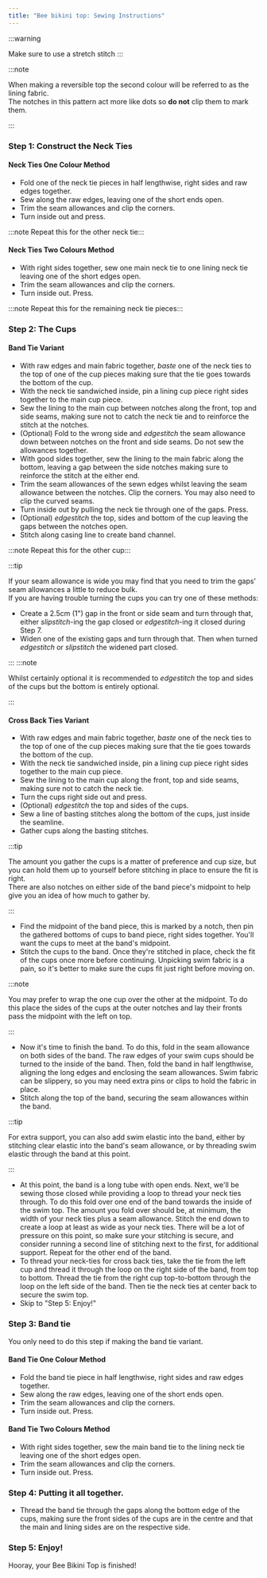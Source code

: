 ```yaml
---
title: "Bee bikini top: Sewing Instructions"
---
```


:::warning

Make sure to use a stretch stitch
:::

:::note


When making a reversible top the second colour will be referred to as the lining fabric.  
The notches in this pattern act more like dots so **do not** clip them to mark them.

:::

### Step 1: Construct the Neck Ties

#### Neck Ties One Colour Method

- Fold one of the neck tie pieces in half lengthwise, right sides and raw edges together.
- Sew along the raw edges, leaving one of the short ends open.
- Trim the seam allowances and clip the corners.
- Turn inside out and press.

:::note
Repeat this for the other neck tie:::

#### Neck Ties Two Colours Method

- With right sides together, sew one main neck tie to one lining neck tie leaving one of the short edges open.
- Trim the seam allowances and clip the corners.
- Turn inside out. Press.

:::note
Repeat this for the remaining neck tie pieces:::

### Step 2: The Cups

#### Band Tie Variant

- With raw edges and main fabric together, _baste_ one of the neck ties to the top of one of the cup pieces making sure that the tie goes towards the bottom of the cup.
- With the neck tie sandwiched inside, pin a lining cup piece right sides together to the main cup piece.
- Sew the lining to the main cup between notches along the front, top and side seams, making sure not to catch the neck tie and to reinforce the stitch at the notches.
- (Optional) Fold to the wrong side and _edgestitch_ the seam allowance down between notches on the front and side seams. Do not sew the allowances together.
- With good sides together, sew the lining to the main fabric along the bottom, leaving a gap between the side notches making sure to reinforce the stitch at the either end.
- Trim the seam allowances of the sewn edges whilst leaving the seam allowance between the notches. Clip the corners. You may also need to clip the curved seams.
- Turn inside out by pulling the neck tie through one of the gaps. Press.
- (Optional) _edgestitch_ the top, sides and bottom of the cup leaving the gaps between the notches open.
- Stitch along casing line to create band channel.

:::note
Repeat this for the other cup:::

:::tip


If your seam allowance is wide you may find that you need to trim the gaps' seam allowances a little to reduce bulk.  
If you are having trouble turning the cups you can try one of these methods:

- Create a 2.5cm (1") gap in the front or side seam and turn through that, either _slipstitch_-ing the gap closed or _edgestitch_-ing it closed during Step 7.
- Widen one of the existing gaps and turn through that. Then when turned _edgestitch_ or _slipstitch_ the widened part closed.

:::
:::note


Whilst certainly optional it is recommended to _edgestitch_ the top and sides of the cups but the bottom is entirely optional.

:::

#### Cross Back Ties Variant

- With raw edges and main fabric together, _baste_ one of the neck ties to the top of one of the cup pieces making sure that the tie goes towards the bottom of the cup.
- With the neck tie sandwiched inside, pin a lining cup piece right sides together to the main cup piece.
- Sew the lining to the main cup along the front, top and side seams, making sure not to catch the neck tie.
- Turn the cups right side out and press.
- (Optional) _edgestitch_ the top and sides of the cups.
- Sew a line of basting stitches along the bottom of the cups, just inside the seamline.
- Gather cups along the basting stitches.

:::tip


The amount you gather the cups is a matter of preference and cup size, but you can hold them up to yourself before stitching in place to ensure the fit is right.  
There are also notches on either side of the band piece's midpoint to help give you an idea of how much to gather by.

:::

- Find the midpoint of the band piece, this is marked by a notch, then pin the gathered bottoms of cups to band piece, right sides together. You'll want the cups to meet at the band's midpoint.
- Stitch the cups to the band. Once they're stitched in place, check the fit of the cups once more before continuing. Unpicking swim fabric is a pain, so it's better to make sure the cups fit just right before moving on.

:::note


You may prefer to wrap the one cup over the other at the midpoint. To do this place the sides of the cups at the outer notches and lay their fronts pass the midpoint with the left on top.

:::

- Now it's time to finish the band. To do this, fold in the seam allowance on both sides of the band. The raw edges of your swim cups should be turned to the inside of the band. Then, fold the band in half lengthwise, aligning the long edges and enclosing the seam allowances. Swim fabric can be slippery, so you may need extra pins or clips to hold the fabric in place.
- Stitch along the top of the band, securing the seam allowances within the band.

:::tip


For extra support, you can also add swim elastic into the band, either by stitching clear elastic into the band's seam allowance, or by threading swim elastic through the band at this point.

:::

- At this point, the band is a long tube with open ends. Next, we'll be sewing those closed while providing a loop to thread your neck ties through. To do this fold over one end of the band towards the inside of the swim top. The amount you fold over should be, at minimum, the width of your neck ties plus a seam allowance. Stitch the end down to create a loop at least as wide as your neck ties. There will be a lot of pressure on this point, so make sure your stitching is secure, and consider running a second line of stitching next to the first, for additional support. Repeat for the other end of the band.
- To thread your neck-ties for cross back ties, take the tie from the left cup and thread it through the loop on the right side of the band, from top to bottom. Thread the tie from the right cup top-to-bottom through the loop on the left side of the band. Then tie the neck ties at center back to secure the swim top.
- Skip to "Step 5: Enjoy!"

### Step 3: Band tie

You only need to do this step if making the band tie variant.

#### Band Tie One Colour Method

- Fold the band tie piece in half lengthwise, right sides and raw edges together.
- Sew along the raw edges, leaving one of the short ends open.
- Trim the seam allowances and clip the corners.
- Turn inside out. Press.

#### Band Tie Two Colours Method

- With right sides together, sew the main band tie to the lining neck tie leaving one of the short edges open.
- Trim the seam allowances and clip the corners.
- Turn inside out. Press.

### Step 4: Putting it all together.

- Thread the band tie through the gaps along the bottom edge of the cups, making sure the front sides of the cups are in the centre and that the main and lining sides are on the respective side.

### Step 5: Enjoy!

Hooray, your Bee Bikini Top is finished!
